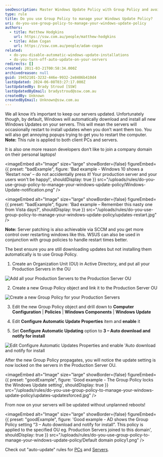 ```yaml
---
seoDescription: Master Windows Update Policy with Group Policy and avoid unexpected reboots on your servers by configuring automatic updates to download and notify for install.
type: rule
title: Do you use Group Policy to manage your Windows Update Policy?
uri: do-you-use-group-policy-to-manage-your-windows-update-policy
authors:
  - title: Matthew Hodgkins
    url: https://ssw.com.au/people/matthew-hodgkins
  - title: Adam Cogan
    url: https://ssw.com.au/people/adam-cogan
related:
  - do-you-disable-automatic-windows-update-installations
  - do-you-turn-off-auto-update-on-your-servers
redirects: []
created: 2011-03-21T00:58:34.000Z
archivedreason: null
guid: 19452101-3232-446e-9932-2e8486b410d4
lastUpdated: 2024-06-08T03:27:17.000Z
lastUpdatedBy: Brady Stroud [SSW]
lastUpdatedByEmail: bradystroud@ssw.com.au
createdBy: Unknown
createdByEmail: Unknown@ssw.com.au
---
```


We all know it’s important to keep our servers updated. Unfortunately though, by default, Windows will automatically download and install all new Windows Updates on your servers. This will mean the servers will occasionally restart to install updates when you don’t want them too. You will also get annoying popups trying to get you to restart the computer.
**Note:** This rule is applied to both client PCs and servers.

It is also one more reason developers don’t like to join a company domain on their personal laptops!

<imageEmbed
  alt="Image"
  size="large"
  showBorder={false}
  figureEmbed={{
    preset: "badExample",
    figure: 'Bad example - Windows 10 shows a ‘Restart now’ – do not accidentally press it! Your production server and your users won\'t be happy!',
    shouldDisplay: true
  }}
  src="/uploads/rules/do-you-use-group-policy-to-manage-your-windows-update-policy/Windows-Update-notification.png"
/>

<imageEmbed
  alt="Image"
  size="large"
  showBorder={false}
  figureEmbed={{
    preset: "badExample",
    figure: 'Bad example – Remember this nasty one from Vista days?',
    shouldDisplay: true
  }}
  src="/uploads/rules/do-you-use-group-policy-to-manage-your-windows-update-policy/updates-restart.jpg"
/>

**Note:** Server patching is also achievable via SCCM and you get more control over restarting windows like this. WSUS can also be used in conjunction with group policies to handle restart times better.

The best ensure you are still downloading updates but not installing them automatically is to use Group Policy.

1. Create an Organization Unit (OU) in Active Directory, and put all your Production Servers in the OU

![Add all your Production Servers to the Production Server OU](updates-adou.jpg)

2. Create a new Group Policy object and link it to the Production Server OU

![Create a new Group Policy for your Production Servers](updates-gpo.jpg)

3. Edit the new Group Policy object and drill down to
   **Computer Configuration** | **Policies** | **Windows Components** | **Windows Update**

4. Edit
   **Configure Automatic Update Properties** item and **enable** it

5. Set **Configure Automatic Updating** option to **3 – Auto download and notify for install**

![Edit Configure Automatic Updates Properties and enable 'Auto download and notify for install](updates-editgp.jpg)

After the new Group Policy propagates, you will notice the update setting is now locked on the servers in the Production Server OU.

<imageEmbed
  alt="Image"
  size="large"
  showBorder={false}
  figureEmbed={{
    preset: "goodExample",
    figure: 'Good example - The Group Policy locks the Windows Update setting',
    shouldDisplay: true
  }}
  src="/uploads/rules/do-you-use-group-policy-to-manage-your-windows-update-policy/updates-updatesforced.jpg"
/>

From now on your servers will be updated without unplanned reboots!

<imageEmbed
  alt="Image"
  size="large"
  showBorder={false}
  figureEmbed={{
    preset: "goodExample",
    figure: 'Good example - AD shows the Group Policy setting “3 – Auto download and notify for install”. This policy is applied to the specified OU eg. Production Servers joined to this domain',
    shouldDisplay: true
  }}
  src="/uploads/rules/do-you-use-group-policy-to-manage-your-windows-update-policy/Default domain policy1.png"
/>

Check out "auto-update" rules for [PCs](/do-you-disable-automatic-windows-update-installations) and [Servers](/do-you-turn-off-auto-update-on-your-servers).
